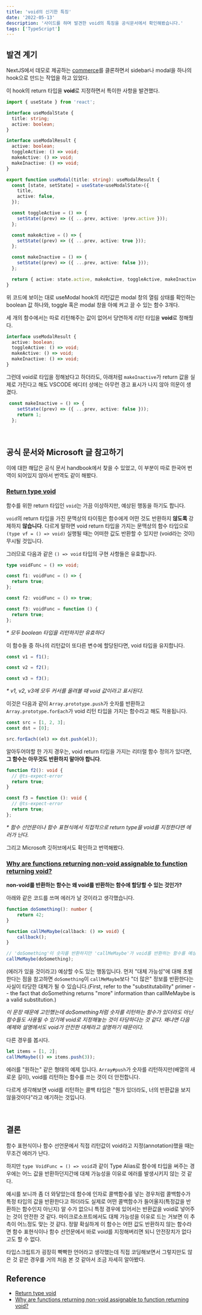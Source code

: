 ```yaml
---
title: 'void의 신기한 특징'
date: '2022-05-13'
description: '사이드를 하며 발견한 void의 특징을 공식문서에서 확인해봤습니다.'
tags: ['TypeScript']
---
```


## 발견 계기

NextJS에서 데모로 제공하는 [commerce](https://demo.vercel.store/)를 클론하면서 sidebar나 modal을 하나의 hook으로 만드는 작업을 하고 있었다.

이 hook의 return 타입을 **void**로 지정하면서 특이한 사항을 발견했다.

```TypeScript:useModal.ts
import { useState } from 'react';

interface useModalState {
  title: string;
  active: boolean;
}

interface useModalResult {
  active: boolean;
  toggleActive: () => void;
  makeActive: () => void;
  makeInactive: () => void;
}

export function useModal(title: string): useModalResult {
  const [state, setState] = useState<useModalState>({
    title,
    active: false,
  });

  const toggleActive = () => {
    setState((prev) => ({ ...prev, active: !prev.active }));
  };

  const makeActive = () => {
    setState((prev) => ({ ...prev, active: true }));
  };

  const makeInactive = () => {
    setState((prev) => ({ ...prev, active: false }));
  };

  return { active: state.active, makeActive, toggleActive, makeInactive };
}

```

위 코드에 보이는 대로 useModal hook의 리턴값은 modal 창의 열림 상태를 확인하는 boolean 값 하나와, toggle 혹은 modal 창을 아예 켜고 끌 수 있는 함수 3개다.

세 개의 함수에서는 따로 리턴해주는 값이 없어서 당연하게 리턴 타입을 **void**로 정해줬다.

```TypeScript
interface useModalResult {
  active: boolean;
  toggleActive: () => void;
  makeActive: () => void;
  makeInactive: () => void;
}
```

그런데 void로 타입을 정해놨다고 하더라도, 아래처럼 `makeInactive`가 return 값을 실제로 가진다고 해도 VSCODE 에디터 상에는 아무런 경고 표시가 나지 않아 의문이 생겼다.

```TypeScript
 const makeInactive = () => {
    setState((prev) => ({ ...prev, active: false }));
    return 1;
  };
```

<br />

## 공식 문서와 Microsoft 글 참고하기

이에 대한 해답은 공식 문서 handbook에서 찾을 수 있었고, 이 부분이 따로 한국어 번역이 되어있지 않아서 번역도 같이 해봤다.

### [Return type void](https://www.typescriptlang.org/docs/handbook/2/functions.html#assignability-of-functions)

함수를 위한 return 타입인 `void`는 가끔 이상하지만, 예상된 행동을 하기도 합니다.

`void`의 return 타입을 가진 문맥상의 타이핑은 함수에게 어떤 것도 반환하지 **않도록** 강제하지 **않습니다**.
다르게 말하면 void return 타입을 가지는 문맥상의 함수 타입으로`(type vf = () => void)` 실행될 때는 어떠한 값도 반환할 수 있지만 (void라는 것이) 무시될 것입니다.

그러므로 다음과 같은 `() => void` 타입의 구현 사항들은 유효합니다.

```TypeScript
type voidFunc = () => void;

const f1: voidFunc = () => {
  return true;
};

const f2: voidFunc = () => true;

const f3: voidFunc = function () {
  return true;
};

```

_\* 모두 boolean 타입을 리턴하지만 유효하다_

이 함수들 중 하나의 리턴값이 또다른 변수에 할당된다면, void 타입을 유지합니다.

```TypeScript
const v1 = f1();

const v2 = f2();

const v3 = f3();
```

_\* v1, v2, v3에 모두 커서를 올려볼 때 void 값이라고 표시된다._

이것은 다음과 같이 `Array.prototype.push`가 숫자를 반환하고 `Array.prototype.forEach`가 void 리턴 타입을 가지는 함수라고 해도 적용됩니다.

```TypeScript
const src = [1, 2, 3];
const dst = [0];

src.forEach((el) => dst.push(el));
```

알아두어야할 한 가지 경우는, void return 타입을 가지는 리터럴 함수 정의가 있다면, **그 함수는 아무것도 반환하지 말아야 합니다**.

```TypeScript
function f2(): void {
  // @ts-expect-error
  return true;
}

const f3 = function (): void {
  // @ts-expect-error
  return true;
};
```

_\* 함수 선언문이나 함수 표현식에서 직접적으로 return type을 void를 지정한다면 에러가 난다._

그리고 Microsoft 깃허브에서도 확인하고 번역해봤다.

### [Why are functions returning non-void assignable to function returning void?](https://github.com/Microsoft/TypeScript/wiki/FAQ#why-are-functions-returning-non-void-assignable-to-function-returning-void)

**non-void를 반환하는 함수는 왜 void를 반환하는 함수에 할당할 수 있는 것인가?**

아래와 같은 코드를 쓰며 에러가 날 것이라고 생각했습니다.

```TypeScript
function doSomething(): number {
    return 42;
}

function callMeMaybe(callback: () => void) {
    callback();
}

// 'doSomething'이 숫자를 반환하지만 'callMeMaybe'가 void를 반환하는 함수를 예상하고 있어서 에러를 예상했음 - 에러는 나지 않음
callMeMaybe(doSomething);
```

(에러가 있을 것이라고) 예상할 수도 있는 행동입니다. 먼저 "대체 가능성"에 대해 초벌한다는 점을 참고하면 `doSomething`이 `callMeMaybe`보다 "더 많은" 정보를 반환한다는 사실이 타당한 대체가 될 수 있습니다.(First, refer to the "substitutability" primer -- the fact that doSomething returns "more" information than callMeMaybe is a valid substitution.)

_이 문장 때문에 고민했는데 doSomething처럼 숫자를 리턴하는 함수가 있더라도 아닌 함수들도 사용될 수 있기에 void로 지정해놓는 것이 타당하다는 것 같다. 왜냐면 다음 예제와 설명에서도 void가 안전한 대체라고 설명하기 때문이다._

다른 경우를 봅시다.

```TypeScript
let items = [1, 2];
callMeMaybe(() => items.push(3));
```

에러를 "원하는" 같은 형태의 예제 입니다. `Array#push`가 숫자를 리턴하지만(배열의 새로운 길이), void를 리턴하는 함수를 쓰는 것이 더 안전합니다.

다르게 생각해보면 void를 리턴하는 콜백 타입은 "뭔가 있더라도, 너의 반환값을 보지 않을것이다"라고 얘기하는 것입니다.

<br />

## 결론

함수 표현식이나 함수 선언문에서 직접 리턴값이 void라고 지정(annotation)했을 때는 무조건 에러가 난다.

하지만 `type VoidFunc = () => void`과 같이 Type Alias로 함수에 타입을 써주는 경우에는 어느 값을 반환하던지간에 대체 가능성을 이유로 에러를 발생시키지 않는 것 같다.

예시를 보니까 좀 더 와닿았는데 함수에 인자로 콜백함수를 넣는 경우처럼 콜백함수가 특정 타입의 값을 반환한다고 하더라도 실제로 어떤 콜백함수가 들어올지(특정값을 반환하는 함수인지 아닌지) 알 수가 없으니 특정 경우에 있어서는 반환값을 void로 넣어주는 것이 안전한 것 같다. 마이크로소프트에서도 대체 가능성을 이유로 드는 거보면 이 추측이 어느정도 맞는 것 같다. 정말 확실하게 이 함수는 어떤 값도 반환하지 않는 함수라면 함수 표현식이나 함수 선언문에서 바로 void를 지정해버리면 되니 안전장치가 없다고도 할 수 없다.

타입스크립트가 굉장히 빡빡한 언어라고 생각했는데 직접 코딩해보면서 그렇지만도 않은 것 같은 경우를 거의 처음 본 것 같아서 조금 자세히 알아봤다.

## Reference

- [Return type void](https://www.typescriptlang.org/docs/handbook/2/functions.html#return-type-void)
- [Why are functions returning non-void assignable to function returning void?](https://github.com/Microsoft/TypeScript/wiki/FAQ#why-are-functions-returning-non-void-assignable-to-function-returning-void)
